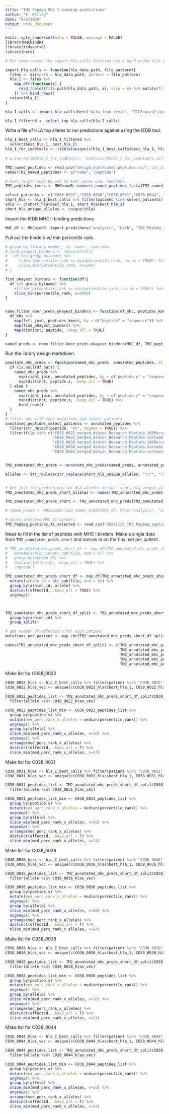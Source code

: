 ```yaml
---
title: "TM2 PepSeq MHC I binding predictions"
author: "E. Kelley"
date: "9/2/2020"
output: html_document
---
```


```r
knitr::opts_chunk$set(echo = FALSE, message = FALSE)
library(MHCbindR)
library(tidyverse)
library(here)
```


```r
# For some reason the import_hla_calls function has a hard-coded file path for the hla data. Need to redefine it until I can rebuild the package.

import_hla_calls <- function(hla_data_path, file_pattern){
  files <- dir(path = hla_data_path, pattern = file_pattern)
  hla_I <- files %>%
    map_dfr(function(x) {
      read_table2(file.path(hla_data_path, x), skip = 6) %>% mutate(file=x)
    }) %>% bind_rows()
  return(hla_I)
}
```


```r
hla_I_calls <- import_hla_calls(here("data_from_kevin", "TILPepseq2_Updated", "TILPepseq2_HLA_Types"), "*_hla_I_calls.txt")
```


```r
hla_I_filtered <- select_top_hla_calls(hla_I_calls)
```


Write a file of HLA top alleles to run predictions against using the IEDB tool.
```r
hla_I_best_calls <- hla_I_filtered %>%
  select(best_hla_1, best_hla_2)
hla_I_for_iedbtools <- tibble(unique(c(hla_I_best_calls$best_hla_1, hla_I_best_calls$best_hla_2)))
  
# write_delim(hla_I_for_iedbtools, "analysis/R/hla_I_for_iedbtools.txt", delim = "\t")
```


```r
TM2_named_peptides <- read_csv("design_outs/named_peptides.csv", col_names = FALSE)
names(TM2_named_peptides) <- c("name", "peptide")

# kmer_length must be set to kmer minus one. hahahaha. 
TM2_peptides_kmers <- MHCbindR::convert_named_peptides_fasta(TM2_named_peptides, TM2_named_peptides$peptide, kmer_length = 8, fasta_out = FALSE)
```


```r
select_patients <- c("C038_0022","C038_0036","C038_0031","C038_0044", "C038_0038")
short_hla <- hla_I_best_calls %>% filter(patient %in% select_patients)
shla <- c(short_hla$best_hla_1, short_hla$best_hla_2)
short_hla_unique_alleles <- unique(shla)
```


Import the IEDB MHC-I binding predictions
```r
MHC_df <- MHCbindR::import_preds(here("analysis", "bash", "TM2_PepSeq_IEDB_preds"))
```


Pull out the binders w/ min percentile rank.
```r
# group by library_member, ie 'name', take min
# find_okayest_binders <- function(df){
#   df %>% group_by(name) %>%
#     filter(percentile_rank == min(percentile_rank, na.rm = TRUE)) %>% ungroup() %>%
#     slice_min(percentile_rank, n=5000)
# }

find_okayest_binders <- function(df){
  df %>% group_by(name) %>%
    #filter(percentile_rank == min(percentile_rank, na.rm = TRUE)) %>% ungroup() %>%
    slice_min(percentile_rank, n=5000)
}


name_filter_kmer_preds_okayest_binders <- function(df_mhc, peptides_kmers) {
  df_mhc %>%
    map(left_join, peptides_kmers, by = c("peptide" = "sequence")) %>%
    map(find_okayest_binders) %>%
    map(distinct, peptide, .keep_all = TRUE)
}

named_preds <- name_filter_kmer_preds_okayest_binders(MHC_df, TM2_peptides_kmers)
```


Run the library design markdown.
```r
annotate_mhc_preds <- function(named_mhc_preds, annotated_peptides, df_out = NULL) {
  if (is.null(df_out)) {
    named_mhc_preds %>%
      map(right_join, annotated_peptides, by = c("peptide.y" = "sequence")) %>%
      map(distinct, peptide.x, .keep_all = TRUE)
  } else {
    named_mhc_preds %>%
      map(right_join, annotated_peptides, by = c("peptide.y" = "sequence")) %>%
      map(distinct, peptide.x, .keep_all = TRUE) %>%
      bind_rows()
  }
}
# filter out wild type mutations and select patients
annotated_peptides_select_patients <- annotated_peptides %>%
  filter(str_detect(peptide, "wt", negate = TRUE)) %>%
  filter(file %in% c("C038_0022_merged_Ashion_Research_Peptide_100PercentIdentityRemoved.varCode.csv",
                     "C038_0031_merged_Ashion_Research_Peptide.varCode.csv",
                     "C038_0036_merged_Ashion_Research_Peptide_100PercentIdentityRemoved.varCode.csv",
                     "C038_0038_merged_Ashion_Research_Peptide.varCode.csv",
                     "C038_0044_merged_Ashion_Research_Peptide.varCode.csv")) 


TM2_annotated_mhc_preds <- annotate_mhc_preds(named_preds, annotated_peptides_select_patients)

alleles <- str_replace(str_replace(short_hla_unique_alleles, "\\*", "\\-"), "\\:", "\\-")


# Get just the predictions for HLA alleles in our `short_hla_unique_alleles` list
TM2_annotated_mhc_preds_short_alleles <- names(TM2_annotated_mhc_preds)[str_sub(names(TM2_annotated_mhc_preds), 30,-5) %in% alleles]

TM2_annotated_mhc_preds_short <- TM2_annotated_mhc_preds[TM2_annotated_mhc_preds_short_alleles]
```



```r
# named_preds <- MHCbindR::add_names_preds(MHC_df, here("analysis", "bash", "TM2_PepSeq_IEDB_preds", "named_peptides_9.fasta"))
```



```r
# Annas selected MHC II binders
TM2_PepSeq_peptides_AE_selected <- read_csv("20201125_TM2_PepSeq_peptides_AE_selected.csv", col_types = "cccccccc")
```



Need to fill in the list of peptides with MHC I binders.
Make a single data from `TM2_annotated_preds_short` and narrow in on the final set per patient.
```r
# TM2_annotated_mhc_preds_short_df <- map_df(TM2_annotated_mhc_preds_short, ~bind_rows(.x)) %>%
#   mutate(ashion_id=str_sub(file, end = 9)) %>%
#   group_by(ashion_id) %>%
#   distinct(effectId, .keep_all = TRUE) %>% 
#   ungroup()

TM2_annotated_mhc_preds_short_df <- map_df(TM2_annotated_mhc_preds_short, ~bind_rows(.x)) %>%
  mutate(ashion_id = str_sub(file, end = 9)) %>%
  group_by(ashion_id, allele) %>%
  distinct(effectId, .keep_all = TRUE) %>% 
  ungroup()



TM2_annotated_mhc_preds_short_df_split <- TM2_annotated_mhc_preds_short_df %>%
  group_by(ashion_id) %>%
  group_split()

# get number of effectId's for each patient
mutations_per_patient <- map_chr(TM2_annotated_mhc_preds_short_df_split, ~length(.x[[1]]))

names(TM2_annotated_mhc_preds_short_df_split) <- c(TM2_annotated_mhc_preds_short_df_split[[1]]$ashion_id[[1]],
                                                   TM2_annotated_mhc_preds_short_df_split[[2]]$ashion_id[[1]],
                                                   TM2_annotated_mhc_preds_short_df_split[[3]]$ashion_id[[1]],
                                                   TM2_annotated_mhc_preds_short_df_split[[4]]$ashion_id[[1]],
                                                   TM2_annotated_mhc_preds_short_df_split[[5]]$ashion_id[[1]])
```


Make list for C038_0022
```r
C038_0022_hlas <- hla_I_best_calls %>% filter(patient %in% "C038_0022")
C038_0022_hlas_vec <- unique(c(C038_0022_hlas$best_hla_1, C038_0022_hlas$best_hla_2))

C038_0022_peptides_list <- TM2_annotated_mhc_preds_short_df_split$C038_0022 %>%
  filter(allele %in% C038_0022_hlas_vec)

C038_0022_peptides_list_min <- C038_0022_peptides_list %>%
  group_by(peptide.y) %>%
  mutate(med_perc_rank_x_alleles = median(percentile_rank)) %>%
  ungroup() %>%
  group_by(allele) %>%
  slice_min(med_perc_rank_x_alleles, n=50) %>%
  ungroup() %>%
  arrange(med_perc_rank_x_alleles) %>%
  distinct(effectId, .keep_all = T) %>%
  slice_min(med_perc_rank_x_alleles, n=24)
```


Make list for C038_0031
```r
C038_0031_hlas <- hla_I_best_calls %>% filter(patient %in% "C038_0031")
C038_0031_hlas_vec <- unique(c(C038_0031_hlas$best_hla_1, C038_0031_hlas$best_hla_2))

C038_0031_peptides_list <- TM2_annotated_mhc_preds_short_df_split$C038_0031 %>%
  filter(allele %in% C038_0031_hlas_vec)

C038_0031_peptides_list_min <- C038_0031_peptides_list %>%
  group_by(peptide.y) %>%
  mutate(med_perc_rank_x_alleles = median(percentile_rank)) %>%
  ungroup() %>%
  group_by(allele) %>%
  slice_min(med_perc_rank_x_alleles, n=50) %>%
  ungroup() %>%
  arrange(med_perc_rank_x_alleles) %>%
  distinct(effectId, .keep_all = T) %>%
  slice_min(med_perc_rank_x_alleles, n=24)


```

Make list for C038_0036
```r
C038_0036_hlas <- hla_I_best_calls %>% filter(patient %in% "C038_0036")
C038_0036_hlas_vec <- unique(c(C038_0036_hlas$best_hla_1, C038_0036_hlas$best_hla_2))

C038_0036_peptides_list <- TM2_annotated_mhc_preds_short_df_split$C038_0036 %>%
  filter(allele %in% C038_0036_hlas_vec)

C038_0036_peptides_list_min <- C038_0036_peptides_list %>%
  group_by(peptide.y) %>%
  mutate(med_perc_rank_x_alleles = median(percentile_rank)) %>%
  ungroup() %>%
  group_by(allele) %>%
  slice_min(med_perc_rank_x_alleles, n=50) %>%
  ungroup() %>%
  arrange(med_perc_rank_x_alleles) %>%
  distinct(effectId, .keep_all = T) %>%
  slice_min(med_perc_rank_x_alleles, n=24)

```

Make list for C038_0038
```r
C038_0038_hlas <- hla_I_best_calls %>% filter(patient %in% "C038_0038")
C038_0038_hlas_vec <- unique(c(C038_0038_hlas$best_hla_1, C038_0038_hlas$best_hla_2))

C038_0038_peptides_list <- TM2_annotated_mhc_preds_short_df_split$C038_0038 %>%
  filter(allele %in% C038_0038_hlas_vec)

C038_0038_peptides_list_min <- C038_0038_peptides_list %>%
  group_by(peptide.y) %>%
  mutate(med_perc_rank_x_alleles = median(percentile_rank)) %>%
  ungroup() %>%
  group_by(allele) %>%
  slice_min(med_perc_rank_x_alleles, n=50) %>%
  ungroup() %>%
  arrange(med_perc_rank_x_alleles) %>%
  distinct(effectId, .keep_all = T) %>%
  slice_min(med_perc_rank_x_alleles, n=24)
```

Make list for C038_0044
```r
C038_0044_hlas <- hla_I_best_calls %>% filter(patient %in% "C038_0044")
C038_0044_hlas_vec <- unique(c(C038_0044_hlas$best_hla_1, C038_0044_hlas$best_hla_2))

C038_0044_peptides_list <- TM2_annotated_mhc_preds_short_df_split$C038_0044 %>%
  filter(allele %in% C038_0044_hlas_vec)

C038_0044_peptides_list_min <- C038_0044_peptides_list %>%
  group_by(peptide.y) %>%
  mutate(med_perc_rank_x_alleles = median(percentile_rank)) %>%
  ungroup() %>%
  group_by(allele) %>%
  slice_min(med_perc_rank_x_alleles, n=50) %>%
  ungroup() %>%
  arrange(med_perc_rank_x_alleles) %>%
  distinct(effectId, .keep_all = T) %>%
  slice_min(med_perc_rank_x_alleles, n=24)
```

